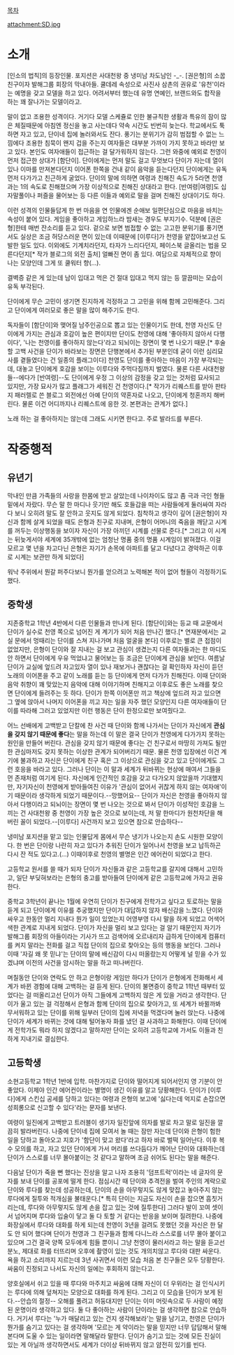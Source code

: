 [[목차]]

attachment:SD.jpg

= 소개 =
[인소의 법칙]의 등장인물. 포지션은 사대천왕 중 냉미남 차도남인 -_-. [권은형]의 소꿉친구이자 발해그룹 회장의 막내아들. 쿨데레 속성으로 사진사 삼촌의 권유로 '유천'이라는 예명을 갖고 모델을 하고 있다. 어려서부터 했는데 유명 연예인, 브랜드와도 합작을 하는 꽤 잘나가는 모델이라고.

말이 없고 조용한 성격이다. 거기다 모델 스케쥴로 인한 불규칙한 생활과 특유의 잠이 많은 체질때문에 아침엔 정신을 놓고 사는데다 약속 시간도 빈번히 늦는다. 학교에서도 툭하면 자고 있고, 단이네 집에 놀러와서도 잔다. 풍기는 분위기가 감히 범접할 수 없는 느낌에다 조용한 침묵이 왠지 겁을 주는지 여자들은 대부분 가까이 가지 못하고 바라만 보고 있다. 본인도 여자애들이 접근하는 걸 달가워하지 않는다. 그런 와중에 예외로 천영이 먼저 접근한 상대가 [함단이]. 단이에게는 먼저 말도 걸고 무엇보다 단이가 자는데 열이 있나 이마를 만져본다던지 이어폰 한쪽을 건내 같이 음악을 듣는다던지 단이에게는 유독 먼저 다가가고 친근하게 굴었다. 단이의 말에 의하면 여령과 친해진 속도가 5라면 천영과는 1의 속도로 친해졌으며 가장 이상적으로 친해진 상대라고 한다. [반여령|여령]도 십자말풀이나 퍼즐을 물어보는 등 다른 이들과 예외로 말을 걸며 친해진 상대이기도 하다.

이런 성격의 인물들답게 한 번 마음을 연 인물에겐 순애보 일편단심으로 마음을 바치는 속성이 붙어 있다. 게임을 좋아하고 게임하느라 밤새는 경우도 부지기수. 덕분에 [권은형]한테 매번 잔소리를 듣고 있다. 겉으로 보면 범접할 수 없는 고고한 분위기를 풍기면서도 실상은 조금 허당스러운 면이 있는데 이때문에 [이루다]가 천영을 얕잡아보고선 도발한 일도 있다. 이외에도 기계치라던지, 타자가 느리다던지, 페이스북 글올리는 법을 모른다던지[* 작가 블로그의 외전 출처] 얼빠진 면이 좀 있다. 여담으로 자체적으로 향이 나는 모양인데 그게 또 쿨워터 향(...).

결벽증 같은 게 있는데 남이 입대고 먹은 건 절대 입대고 먹지 않는 등 깔끔떠는 모습이 유독 부각된다.

단이에게 무슨 고민이 생기면 진지하게 걱정하고 그 고민을 위해 함께 고민해준다. 그리고 단이에게 여러모로 좋은 말을 많이 해주기도 한다.

독자들이 [함단이]와 맺어질 남주인공으로 뽑고 있는 인물이기도 한데, 천영 자신도 단이에게 가지는 관심과 호감이 높은 편이지만 단이도 천영에 대해 '좋아하지 않아서 다행이다', '나는 천영이를 좋아하지 않는다'라고 되뇌이는 장면이 몇 번 나오기 때문.[* 후술할 고백 사건을 단이가 바라보는 장면은 단행본에서 추가된 부분인데 굳이 이런 심리묘사를 곁들였다는 건 일종의 플래그이다] 천영도 단이를 좋아하는 마음이 가장 부각되는데, 대놓고 단이에게 호감을 보이는 이루다와 주먹다짐까지 벌였다. 물론 다른 사대천왕들--에다가 [반여령]--도 단이에게 우정 그 이상의 감정을 갖고 있는 것처럼 묘사되고 있지만, 가장 묘사가 많고 플래그가 세워진 건 천영이다.[* 작가가 리퀘스트를 받아 판타지 패러렐로 쓴 블로그 외전에선 아예 단이의 약혼자로 나오고, 단이에게 청혼까지 해버린다. 물론 이건 어디까지나 리퀘스트에 응한 것. 본편과는 관계가 없다.]

노래 하는 걸 좋아하지는 않는데 그래도 시키면 한다고. 주로 발라드를 부른다.

= 작중행적 =
== 유년기 ==
막내인 만큼 가족들의 사랑을 한몸에 받고 살았는데 나이차이도 많고 좀 극과 극인 형들 밑에서 자랐다. 무슨 말 한 마디나 웃기만 해도 호들갑을 떠는 사람들에게 둘러싸여 자라다 보니 오히려 말도 잘 안하고 웃지도 않게 되었다. 침착하고 생각이 깊어 [권은형]이 자신과 함께 살게 되었을 때도 은형과 친구로 지내며, 은형이 어머니의 죽음을 깨닫고 시계를 꺼두는 이상행동을 보이자 자신이 가장 아끼던 시계를 선물로 준다.[* 그리고 이 시계는 뒤늦게서야 세계에 35개밖에 없는 엄청난 명품 중의 명품 시계임이 밝혀졌다. 이걸 모르고 몇 년을 차고다닌 은형은 자기가 손목에 아파트를 달고 다녔다고 경악하곤 이후로 시계는 보관만 하게 되었다]

워낙 주위에서 뭔갈 퍼주다보니 뭔가를 얻으려고 노력해본 적이 없어 형들이 걱정하기도 했다.
== 중학생 ==
지존중학교 1학년 4반에서 다른 인물들과 만나게 된다. [함단이]와는 등교 때 교문에서 단이가 실수로 천영 쪽으로 넘어진 게 계기가 되어 처음 만나긴 했다.[* 연재분에서는 교실 문에서 멍때리는 단이를 스쳐 지나가며 처음 얼굴을 본다] 이후로는 별로 큰 접점이 없었지만, 은형이 단이와 잘 지내는 걸 보고 관심이 생겼는지 다른 여자들과는 한 마디도 안 하면서 단이에게 우유 먹었냐고 물어보는 등 조금은 단이에게 관심을 보인다. 여름날 단이가 교실에 엎드려 자고있자 열이 있나 재보거나 괜찮다는 걸 확인하자 자신이 듣던 노래의 이어폰을 주고 같이 노래를 듣는 등 단이에게 먼저 다가가 친해진다. 이때 단이와 음악 취향이 꽤 맞았는지 음악에 대해 이야기하며 친해지고 이후로도 좋은 노래를 찾으면 단이에게 들려주는 듯 하다. 단이가 한쪽 이어폰만 끼고 책상에 엎드려 자고 있으면 그 옆에 앉아서 나머지 이어폰을 끼고 자는 일을 자주 했던 모양인지 다른 여자애들이 단이를 따라해 그러고 있었지만 이런 행동은 단이 한정으로만 보여줬다고.

어느 선배에게 고백받고 단칼에 찬 사건 때 단이와 함께 나가서는 단이가 자신에게 '''관심을 갖지 않기 때문에 좋다'''는 말을 하는데 이 말은 결국 단이가 천영에게 다가가지 못하는 원인을 만들어 버린다. 관심을 갖지 않기 때문에 좋다는 건 친구로서 마땅히 가져도 될만한 관심마저도 갖지 못하는 이상한 관계가 되어버리기 때문. 물론 천영 입장에선 이건 계기에 불과하고 자신은 단이에게 친구 혹은 그 이상으로 관심을 갖고 있고 단이에게도 그런 호응을 바라고 있다. 그러나 단이는 이 말과 세계가 뒤바뀌는 현상에 매여서 그들을 먼 존재처럼 여기게 된다. 자신에게 인간적인 호감을 갖고 다가오지 않았을까 기대했지만, 자기자신이 천영에게 받아들여진 이유가 '관심이 없어서 귀찮게 하지 않는 여자애'이기 때문이라 생각하게 되었기 때문이다.--망했어요-- 단이가 자신은 천영을 좋아하지 않아서 다행이라고 되뇌이는 장면이 몇 번 나오는 것으로 봐서 단이가 이성적인 호감을 느끼는 건 사대천왕 중 천영이 가장 높은 것으로 보이는데, 저 말 한마디가 원천차단을 해버린 꼴이 되었다.--[이루다] 사건까지 보고 있으면 참으로 안습하다--

냉미남 포지션을 맡고 있는 인물답게 몸에서 무슨 냉기가 나오는지 손도 시원한 모양이다. 한 번은 단이랑 나란히 자고 있다가 추워진 단이가 일어나서 천영을 보고 납득하곤 다시 잔 적도 있다고.(...) 이때이후로 천영의 별명은 인간 에어컨이 되었다고 한다.

고등학교 원서를 쓸 때가 되자 단이가 자신들과 같은 고등학교를 갈지에 대해서 고민하고, 일단 부딪혀보라는 은형의 충고를 받아들여 단이에게 같은 고등학교에 가자고 권유한다.

중학교 3학년이 끝나는 1월에 우연히 단이가 친구에게 전학가고 싶다고 토로하는 말을 듣게 되고 단이에게 이유를 추궁했지만 단이가 대답하지 않자 배신감을 느꼈다. 단이와 싸우고 한동안 멀리 지내다 뭔가 일이 있었는지 어영부영 다시 말을 하게 되었고 어색어색한 관계로 지내게 되었다. 단이가 자신을 멀리 보고 있다는 걸 알기 때문인지 자기가 발해그룹 회장의 아들이라는 기사가 뜨고 검색어에 오르내리자 급하게 단이에게 컴퓨터를 켜지 말라는 전화를 걸고 직접 단이의 집으로 찾아오는 등의 행동을 보인다. 그러나 이때 '자길 왜 못 믿냐'는 단이의 말에 배신감이 다시 떠올랐는지 어떻게 널 믿을 수가 있겠냐며 이전의 사건을 암시하는 말을 하고 떠나버린다.

며칠동안 단이와 연락도 안 하고 은형이랑 게임만 하다가 단이가 은형에게 전화해서 세계가 바뀐 경험에 대해 고백하는 걸 듣게 된다. 단이의 불면증이 중학교 1학년 때부터 있었다는 걸 떠올리고선 단이가 아직 그들에게 고백하지 않은 게 있을 거라고 생각한다. 단이가 울고 있는 걸 걱정해서 은형과 함께 단이의 집으로 찾아가고, 또 세계가 바뀔까봐 무서워하고 있는 단이를 위해 일부러 단이의 집에 저녁을 먹겠다며 눌러 앉는다. 나중에 단이가 세계가 바뀌는 것에 대해 털어놓자 화를 냈던 걸 사과하고 화해한다. 이때 단이에게 전학가도 뭐라 하지 않겠다고 말하지만 단이는 오히려 고등학교에 가서도 이들과 친하게 지내기로 결심한다.

== 고등학생 ==
소현고등학교 1학년 1반에 입학. 마찬가지로 단이와 떨어지게 되어서인지 영 기분이 안 좋았다. 이제야 인간 에어컨이라는 별명이 생긴 이유를 알고 당황해한다. 단이가 [이루다]에게 스킨십 공세를 당하고 있다는 여령과 은형의 보고에 '싫다는데 억지로 손잡으면 성희롱으로 신고할 수 있다'라는 문자를 보낸다.

여령이 일진에게 고백받고 트러블이 생기자 일진앞에 의자를 발로 차고 말로 일진을 깔끔히 발라버린다. 나중에 단이네 집에 모여서 놀 때는 잠만 자는데 단이와 은형이 험한 일을 당하고 돌아오고 지호가 '함단이 맞고 왔다'라고 하자 바로 벌떡 일어난다. 이후 복수 모의를 하고, 자고 있던 단이에게 가서 머리를 쓰다듬다가 깨어난 단이와 대화하는데 단이가 스스로를 너무 몰아붙이는 것 같다고 말하며 조금 쉬어도 된다는 말을 해준다.

다음날 단이가 죽을 뻔 했다는 진상을 알고 나자 조용히 '덤프트럭'이라는 네 글자의 문자를 보내 단이를 공포에 떨게 한다. 점심시간 때 단이와 추격전을 벌여 주인의 계략으로 단이와 루다를 찾는데 성공하는데, 단이의 손을 아무렇지도 않게 맞잡고 놓아주지 않는 루다에게 질투와 적개심을 불태운다.[* 특히 단이는 지금도 자신이 손을 잡으면 흠칫거리는데, 루다와 아무렇지도 않게 손을 잡고 있는 것에 질투한다] 그러다 발이 꼬여 셋이서 넘어지며 루다와 입술이 닿고 둘 다 토할 거 같다는 반응을 보이며 질려한다. 나중에 화장실에서 루다와 대화를 하게 되는데 천영이 3년을 걸려도 못했던 것을 자신은 한 달도 안 되어 했다며 단이가 천영과 그 친구들과 함께 다니느라 스스로를 너무 몰아 붙이고 있으며 그건 결국 양쪽 모두에게 힘들 뿐이니 그냥 천영이 물러서라고 하는 말을 듣고선 분노, 제대로 화를 터뜨리며 오후에 촬영이 있는 것도 개의치않고 루다와 대판 싸운다. 욕을 하고 소리까지 지르는데 3년 사귀면서 이런 모습 처음 본 친구들은 모두 당황한다. 싸움이 진정되고 나서도 자신의 일에는 후회하지 않는다고.

양호실에서 쉬고 있을 때 루다와 마주치고 싸움에 대해 자신이 더 우위라는 걸 인식시키는 루다에 의해 덮쳐지는 모양으로 대화를 하게 된다. 그리고 이 모습을 단이가 보게 된다.--안습의 절정-- 오해를 풀려고 허둥대지만 단이는 이미 머릿속으로 두 사람이 예정된 운명이라 생각하고 있다. 둘 다 좋아하는 사람이 단이라는 걸 생각하면 참으로 안습하다. 거기서 루다는 '누가 매달리고 있는 건지 생각해보라'는 말을 남기고, 천영은 단이가 뭔가를 숨기고 있다는 걸 생각하며 '모르는 게 약이라는 말을 믿지만 너무 답답해서 말해본다며 도울 수 있는 일이라면 말해달라 말한다. 단이가 숨기고 있는 것에 모든 진실이 있는 게 아닐까 생각하면서도 세계가 더이상 뒤바뀌지 않고 얌전히 있기를 빈다.
